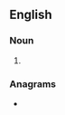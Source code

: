 {{also|Gues|gués|guês|gües}}
==English==

===Noun===
{{head|en|noun form}}

# {{plural of|en|gue}}

===Anagrams===
* {{anagrams|en|a=egsu|Egus|Guse|Segu}}
